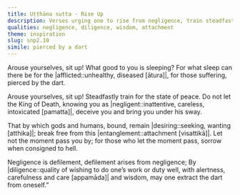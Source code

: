 ```yaml
---
title: Uṭṭhāna sutta - Rise Up
description: Verses urging one to rise from negligence, train steadfastly for the state of peace, and not waste the fleeting opportunity of the present moment. The teaching emphasizes the urgency of effort with the imagery of the afflicted pierced by a dart and the King of Death misleading one who remains negligent.
qualities: negligence, diligence, wisdom, attachment
theme: inspiration
slug: snp2.10
simile: pierced by a dart
---
```


Arouse yourselves, sit up!
What good to you is sleeping?
For what sleep can there be for the |afflicted::unhealthy, diseased [ātura]|,
for those suffering, pierced by the dart.

Arouse yourselves, sit up!
Steadfastly train for the state of peace.
Do not let the King of Death, knowing you as |negligent::inattentive, careless, intoxicated [pamatta]|,
deceive you and bring you under his sway.

That by which gods and humans,
bound, remain |desiring::seeking, wanting [atthika]|;
break free from this |entanglement::attachment [visattikā]|.
Let not the moment pass you by;
for those who let the moment pass, sorrow
when consigned to hell.

Negligence is defilement,
defilement arises from negligence;
By |diligence::quality of wishing to do one’s work or duty well, with alertness, carefulness and care [appamāda]| and wisdom,
may one extract the dart from oneself.”